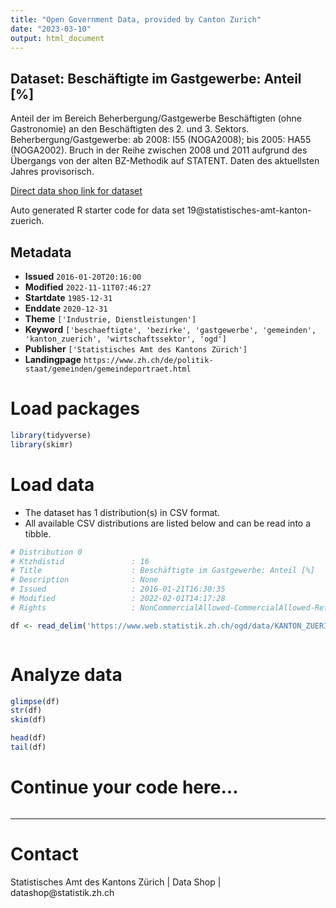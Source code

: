 ```yaml
---
title: "Open Government Data, provided by Canton Zurich"
date: "2023-03-10"
output: html_document
---
```


## Dataset: Beschäftigte im Gastgewerbe: Anteil [%]

Anteil der im Bereich Beherbergung/Gastgewerbe Beschäftigten (ohne Gastronomie) an den Beschäftigten des 2. und 3. Sektors. Beherbergung/Gastgewerbe: ab 2008: I55 (NOGA2008); bis 2005: HA55 (NOGA2002). Bruch in der Reihe zwischen 2008 und 2011 aufgrund des Übergangs von der alten BZ-Methodik auf STATENT. Daten des aktuellsten Jahres provisorisch.

[Direct data shop link for dataset](https://www.zh.ch/de/politik-staat/opendata.zhweb-noredirect.zhweb-cache.html#/datasets/19@statistisches-amt-kanton-zuerich)

Auto generated R starter code for data set 19@statistisches-amt-kanton-zuerich.

## Metadata

- **Issued** `2016-01-20T20:16:00`
- **Modified** `2022-11-11T07:46:27`
- **Startdate** `1985-12-31`
- **Enddate** `2020-12-31`
- **Theme** `['Industrie, Dienstleistungen']`
- **Keyword** `['beschaeftigte', 'bezirke', 'gastgewerbe', 'gemeinden', 'kanton_zuerich', 'wirtschaftssektor', 'ogd']`
- **Publisher** `['Statistisches Amt des Kantons Zürich']`
- **Landingpage** `https://www.zh.ch/de/politik-staat/gemeinden/gemeindeportraet.html`


# Load packages

```r

library(tidyverse)
library(skimr)

```

# Load data

-   The dataset has 1 distribution(s) in CSV format.
-   All available CSV distributions are listed below and can be read into a tibble.

```r

# Distribution 0
# Ktzhdistid               : 16
# Title                    : Beschäftigte im Gastgewerbe: Anteil [%]
# Description              : None
# Issued                   : 2016-01-21T16:30:35
# Modified                 : 2022-02-01T14:17:28
# Rights                   : NonCommercialAllowed-CommercialAllowed-ReferenceRequired

df <- read_delim('https://www.web.statistik.zh.ch/ogd/data/KANTON_ZUERICH_300.csv')



```

# Analyze data

```r

glimpse(df)
str(df)
skim(df)

head(df)
tail(df)

```

# Continue your code here...

```r

```

------------------------------------------------------------------------

# Contact

Statistisches Amt des Kantons Zürich | Data Shop | datashop@statistik.zh.ch
